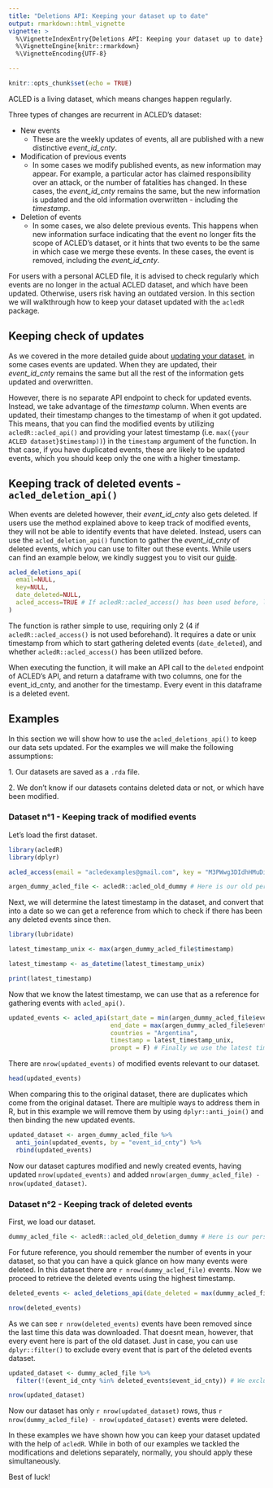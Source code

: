 ```yaml
---
title: "Deletions API: Keeping your dataset up to date"
output: rmarkdown::html_vignette
vignette: >
  %\VignetteIndexEntry{Deletions API: Keeping your dataset up to date}
  %\VignetteEngine{knitr::rmarkdown}
  %\VignetteEncoding{UTF-8}

---
```

```r
knitr::opts_chunk$set(echo = TRUE)
```

ACLED is a living dataset, which means changes happen regularly. 

Three types of changes are recurrent in ACLED's dataset:

-   New events
    -   These are the weekly updates of events, all are published with a new distinctive *event_id_cnty*. 
    
-   Modification of previous events
    -   In some cases we modify published events, as new information may appear. For example, a particular actor has claimed responsibility over an attack, or the number of fatalities has changed. In these cases, the *event_id_cnty* remains the same, but the new information is updated and the old information overwritten - including the *timestamp*. 

-   Deletion of events
    -   In some cases, we also delete previous events. This happens when new information surface indicating that the event no longer fits the scope of ACLED's dataset, or it hints that two events to be the same in which case we merge these events. In these cases, the event is removed, including the *event_id_cnty*.

For users with a personal ACLED file, it is advised to check regularly which events are no longer in the actual ACLED dataset, and which have been updated. Otherwise, users risk having an outdated version. In this section we will walkthrough how to keep your dataset updated with the `acledR` package. 

## Keeping check of updates 

As we covered in the more detailed guide about [updating your dataset](https://acleddata.com/download/35179/), in some cases events are updated. When they are updated, their *event_id_cnty* remains the same but all the rest of the information gets updated and overwritten. 

However, there is no separate API endpoint to check for updated events. Instead, we take advantage of the *timestamp* column. When events are updated, their timestamp changes to the timestamp of when it got updated. This means, that you can find the modified events by utilizing `acledR::acled_api()` and providing your latest timestamp (i.e. `max({your ACLED dataset}$timestamp))`) in the `timestamp` argument of the function. In that case, if you have duplicated events, these are likely to be updated events, which you should keep only the one with a higher timestamp. 

## Keeping track of deleted events - `acled_deletion_api()`

When events are deleted however, their *event_id_cnty* also gets deleted. If users use the method explained above to keep track of modified events, they will not be able to identify events that have deleted. Instead, users can use the `acled_deletion_api()` function to gather the *event_id_cnty* of deleted events, which you can use to filter out these events. While users can find an example below, we kindly suggest you to visit our [guide](https://acleddata.com/download/35179/).

```r
acled_deletions_api(
  email=NULL,
  key=NULL,
  date_deleted=NULL,
  acled_access=TRUE # If acledR::acled_access() has been used before, leave as TRUE. 
)
```

The function is rather simple to use, requiring only 2 (4 if `acledR::acled_access()` is not used beforehand). It requires a date or unix timestamp from which to start gathering deleted events (`date_deleted`), and whether `acledR::acled_access()` has been utilized before. 

When executing the function, it will make an API call to the `deleted` endpoint of ACLED's API, and return a dataframe with two columns, one for the event_id_cnty, and another for the timestamp. Every event in this dataframe is a deleted event. 

## Examples

In this section we will show how to use the `acled_deletions_api()` to keep our data sets updated. For the examples we will make the following assumptions:

1\. Our datasets are saved as a `.rda` file.

2\. We don't know if our datasets contains deleted data or not, or which have been modified.

### Dataset n°1 - Keeping track of modified events

Let's load the first dataset.

```r
library(acledR)
library(dplyr)

acled_access(email = "acledexamples@gmail.com", key = "M3PWwg3DIdhHMuDiilp5") #  This is an example, you will need to input your credentials.

argen_dummy_acled_file <- acledR::acled_old_dummy # Here is our old personal ACLED dataset

```

Next, we will determine the latest timestamp in the dataset, and convert that into a date so we can get a reference from which to check if there has been any deleted events since then. 

```r
library(lubridate)

latest_timestamp_unix <- max(argen_dummy_acled_file$timestamp)

latest_timestamp <- as_datetime(latest_timestamp_unix) 

print(latest_timestamp)
```

Now that we know the latest timestamp, we can use that as a reference for gathering events with `acled_api()`. 

```r
updated_events <- acled_api(start_date = min(argen_dummy_acled_file$event_date), # we use the min on the event date column to find the first date 
                            end_date = max(argen_dummy_acled_file$event_date), # we use the max on the event date column to find the last date
                            countries = "Argentina",
                            timestamp = latest_timestamp_unix,
                            prompt = F) # Finally we use the latest timestamp to find if there were any chances since then. 
```

There are `nrow(updated_events)` of modified events relevant to our dataset. 

```r
head(updated_events)
```

When comparing this to the original dataset, there are duplicates which come from the original dataset. There are multiple ways to address them in R, but in this example we will remove them by using `dplyr::anti_join()` and then binding the new updated events. 

```r

updated_dataset <- argen_dummy_acled_file %>% 
  anti_join(updated_events, by = "event_id_cnty") %>%
  rbind(updated_events)
```

Now our dataset captures modified and newly created events, having updated `nrow(updated_events)` and added `nrow(argen_dummy_acled_file) - nrow(updated_dataset)`. 

### Dataset n°2 - Keeping track of deleted events

First, we load our dataset.

```r

dummy_acled_file <- acledR::acled_old_deletion_dummy # Here is our personal ACLED dataset
```

For future reference, you should remember the number of events in your dataset, so that you can have a quick glance on how many events were deleted. In this dataset there are  `r nrow(dummy_acled_file)` events. Now we proceed to retrieve the deleted events using the highest timestamp.

```r

deleted_events <- acled_deletions_api(date_deleted = max(dummy_acled_file$timestamp)) # We are using the largest Unix timestamp as that is the last time we gathered data. 

nrow(deleted_events)
```

As we can see `r nrow(deleted_events)` events have been removed since the last time this data was downloaded. That doesnt mean, however, that every event here is part of the old dataset. Just in case, you can use `dplyr::filter()` to exclude every event that is part of the deleted events dataset. 

```r
updated_dataset <- dummy_acled_file %>%
  filter(!(event_id_cnty %in% deleted_events$event_id_cnty)) # We exclude every event_id_cnty that also appears in the deleted_events result

nrow(updated_dataset)
```

Now our dataset has only `r nrow(updated_dataset)` rows, thus `r nrow(dummy_acled_file) - nrow(updated_dataset)` events were deleted.

In these examples we have shown how you can keep your dataset updated with the help of `acledR`. While in both of our examples we tackled the modifications and deletions separately, normally, you should apply these simultaneously. 

Best of luck!
